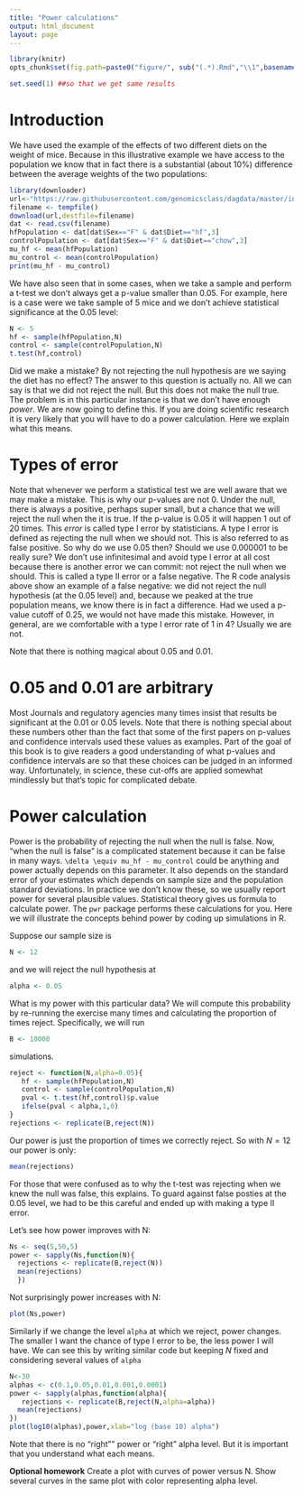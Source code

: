 ```yaml
---
title: "Power calculations"
output: html_document
layout: page
---
```


```r
library(knitr)
opts_chunk$set(fig.path=paste0("figure/", sub("(.*).Rmd","\\1",basename(knitr:::knit_concord$get('infile'))), "-"))
```


```r
set.seed(1) ##so that we get same results
```


# Introduction

We have used the example of the effects of two different diets on the weight of mice. Because in this illustrative example we have access to the population we know that in fact there is a substantial (about 10%) difference between the average weights of the two populations:

```r
library(downloader)
url<-"https://raw.githubusercontent.com/genomicsclass/dagdata/master/inst/extdata/mice_pheno.csv"
filename <- tempfile()
download(url,destfile=filename)
dat <- read.csv(filename)
hfPopulation <- dat[dat$Sex=="F" & dat$Diet=="hf",3]
controlPopulation <- dat[dat$Sex=="F" & dat$Diet=="chow",3]
mu_hf <- mean(hfPopulation)
mu_control <- mean(controlPopulation)
print(mu_hf - mu_control)
```

We have also seen that in some cases, when we take a sample and perform a t-test we don't always get a p-value smaller than 0.05. For example, here is a case were we take sample of 5 mice and we don't achieve statistical significance at the 0.05 level:

```r
N <- 5
hf <- sample(hfPopulation,N)
control <- sample(controlPopulation,N)
t.test(hf,control)
```

Did we make a mistake? By not rejecting the null hypothesis are we saying the diet has no effect? The answer to this question is actually no. All we can say is that we did not reject the null. But this does not make the null true. The problem is in this particular instance is that we don't have enough _power_. We are now going to define this. If you are doing scientific research it is very likely that you will have to do a power calculation. Here we explain what this means.


# Types of error

Note that whenever we perform a statistical test we are well aware that we may make a mistake. This is why our p-values are not 0. Under the null, there is always a positive, perhaps super small, but a chance that we will reject the null when the it is true. If the p-value is 0.05 it will happen 1 out of 20 times. This _error_ is called type I error by statisticians. A type I error is defined as rejecting the null when we should not. This is also referred to as false positive. So why do we use 0.05 then? Should we use 0.000001 to be really sure? We don't use infinitesimal and avoid type I error at all cost because there is another error we can commit: not reject the null when we should. This is called a type II error or a false negative. The R code analysis above show an example of a false negative: we did not reject the null hypothesis (at the 0.05 level) and, because we peaked at the true population means, we know there is in fact a difference. Had we used a p-value cutoff of 0.25, we would not have made this mistake. However, in general, are we comfortable with a type I error rate of 1 in 4? Usually we are not. 

Note that there is nothing magical about 0.05 and 0.01. 

# 0.05 and 0.01 are arbitrary

Most Journals and regulatory agencies many times insist that results be significant at the 0.01 or 0.05 levels. Note that there is nothing special about these numbers other than the fact that some of the first papers on p-values and confidence intervals used these values as examples. Part of the goal of this book is to give readers a good understanding of what p-values and confidence intervals are so that these choices can be judged in an informed way. Unfortunately, in science,  these cut-offs are applied somewhat mindlessly but that's topic for complicated debate.


# Power calculation

Power is the probability of rejecting the null when the null is false. Now, "when the null is false" is a complicated statement because it can be false in many ways. `\delta \equiv mu_hf - mu_control` could be anything and power actually depends on this parameter. It also depends on the standard error of your estimates which depends on sample size and the population standard deviations. In practice we don't know these, so we usually report power for several plausible values. Statistical theory gives us formula to calculate power. The `pwr` package performs these calculations for you. Here we will illustrate the concepts behind power by coding up simulations in R.

Suppose our sample size is 

```r
N <- 12
```

and we will reject the null hypothesis at

```r
alpha <- 0.05
```

What is my power with this particular data? We will compute this probability by re-running the exercise many times and calculating the proportion of times reject. Specifically, we will run 
```r
B <- 10000
```
simulations.

```r
reject <- function(N,alpha=0.05){
   hf <- sample(hfPopulation,N) 
   control <- sample(controlPopulation,N)
   pval <- t.test(hf,control)$p.value
   ifelse(pval < alpha,1,0)
}
rejections <- replicate(B,reject(N))
```
Our power is just the proportion of times we correctly reject. So with  $N=12$ our power is only: 
```r
mean(rejections)
```

For those that were confused as to why the t-test was rejecting when we knew the null was false, this explains. To guard against false posties at the 0.05 level, we had to be this careful and ended up with making a type II error.

Let's see how power improves with N:
```r
Ns <- seq(5,50,5)
power <- sapply(Ns,function(N){
  rejections <- replicate(B,reject(N))
  mean(rejections)
  })
```
Not surprisingly power increases with N:
```r
plot(Ns,power)
```

Similarly if we change the level `alpha` at which we reject, power changes. The smaller I want the chance of type I error to be, the less power I will have. We can see this by writing similar code but keeping $N$ fixed and considering several values of `alpha`

```r
N<-30
alphas <- c(0.1,0.05,0.01,0.001,0.0001)
power <- sapply(alphas,function(alpha){
   rejections <- replicate(B,reject(N,alpha=alpha))
  mean(rejections)
})
plot(log10(alphas),power,xlab="log (base 10) alpha")
```

Note that there is no "right"" power or "right" alpha level. But it is important that you understand what each means.

<b>Optional homework</b> Create a plot with curves of power versus N. Show several curves in the same plot with color representing alpha level.





